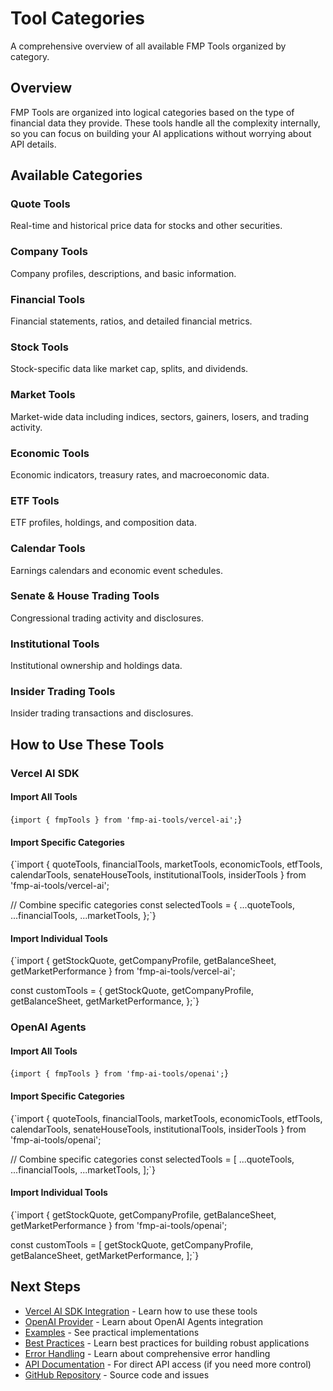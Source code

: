 # Tool Categories

A comprehensive overview of all available FMP Tools organized by category.

## Overview

FMP Tools are organized into logical categories based on the type of financial data they provide. These tools handle all the complexity internally, so you can focus on building your AI applications without worrying about API details.

## Available Categories

### Quote Tools

Real-time and historical price data for stocks and other securities.

### Company Tools

Company profiles, descriptions, and basic information.

### Financial Tools

Financial statements, ratios, and detailed financial metrics.

### Stock Tools

Stock-specific data like market cap, splits, and dividends.

### Market Tools

Market-wide data including indices, sectors, gainers, losers, and trading activity.

### Economic Tools

Economic indicators, treasury rates, and macroeconomic data.

### ETF Tools

ETF profiles, holdings, and composition data.

### Calendar Tools

Earnings calendars and economic event schedules.

### Senate & House Trading Tools

Congressional trading activity and disclosures.

### Institutional Tools

Institutional ownership and holdings data.

### Insider Trading Tools

Insider trading transactions and disclosures.

## How to Use These Tools

### Vercel AI SDK

#### Import All Tools

<CodeBlock language="typescript">{`import { fmpTools } from 'fmp-ai-tools/vercel-ai';`}</CodeBlock>

#### Import Specific Categories

<CodeBlock language="typescript">
{`import { 
  quoteTools, 
  financialTools, 
  marketTools,
  economicTools,
  etfTools,
  calendarTools,
  senateHouseTools,
  institutionalTools,
  insiderTools
} from 'fmp-ai-tools/vercel-ai';

// Combine specific categories
const selectedTools = {
...quoteTools,
...financialTools,
...marketTools,
};`}

</CodeBlock>

#### Import Individual Tools

<CodeBlock language="typescript">
{`import { 
  getStockQuote,
  getCompanyProfile,
  getBalanceSheet,
  getMarketPerformance
} from 'fmp-ai-tools/vercel-ai';

const customTools = {
getStockQuote,
getCompanyProfile,
getBalanceSheet,
getMarketPerformance,
};`}

</CodeBlock>

### OpenAI Agents

#### Import All Tools

<CodeBlock language="typescript">{`import { fmpTools } from 'fmp-ai-tools/openai';`}</CodeBlock>

#### Import Specific Categories

<CodeBlock language="typescript">
{`import { 
  quoteTools, 
  financialTools, 
  marketTools,
  economicTools,
  etfTools,
  calendarTools,
  senateHouseTools,
  institutionalTools,
  insiderTools
} from 'fmp-ai-tools/openai';

// Combine specific categories
const selectedTools = [
...quoteTools,
...financialTools,
...marketTools,
];`}

</CodeBlock>

#### Import Individual Tools

<CodeBlock language="typescript">
{`import { 
  getStockQuote,
  getCompanyProfile,
  getBalanceSheet,
  getMarketPerformance
} from 'fmp-ai-tools/openai';

const customTools = [
getStockQuote,
getCompanyProfile,
getBalanceSheet,
getMarketPerformance,
];`}

</CodeBlock>

## Next Steps

- [Vercel AI SDK Integration](/docs/tools/vercel-ai) - Learn how to use these tools
- [OpenAI Provider](/docs/tools/openai) - Learn about OpenAI Agents integration
- [Examples](/docs/tools/examples) - See practical implementations
- [Best Practices](/docs/tools/best-practices) - Learn best practices for building robust applications
- [Error Handling](/docs/tools/error-handling) - Learn about comprehensive error handling
- [API Documentation](/docs/api) - For direct API access (if you need more control)
- [GitHub Repository](https://github.com/e-roy/fmp-node-wrapper) - Source code and issues
